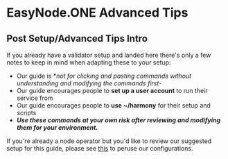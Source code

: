 # EasyNode.ONE Advanced Tips
## Post Setup/Advanced Tips Intro
If you already have a validator setup and landed here there's only a few notes to keep in mind when adapting these to your setup:
- Our guide is **not for clicking and pasting commands without understanding and modifying the commands first*- 
- Our guide encourages people to **set up a user account** to run their service from
- Our guide encourages people to **use ~/harmony** for their setup and scripts
- _**Use these commands at your own risk after reviewing and modifying them for your environment.**_

If you're already a node operator but you'd like to review our suggested setup for this guide, please see [this](/new/users) to peruse our configurations.

